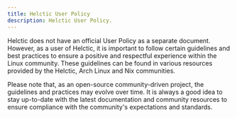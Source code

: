 ```yaml
---
title: Helctic User Policy
description: Helctic User Policy.
---
```


Helctic does not have an official User Policy as a separate document. However, as a user of Helctic, it is important to follow certain guidelines and best practices to ensure a positive and respectful experience within the Linux community. These guidelines can be found in various resources provided by the Helctic, Arch Linux and Nix communities.

Please note that, as an open-source community-driven project, the guidelines and practices may evolve over time. It is always a good idea to stay up-to-date with the latest documentation and community resources to ensure compliance with the community's expectations and standards.

<ImageComponent />

